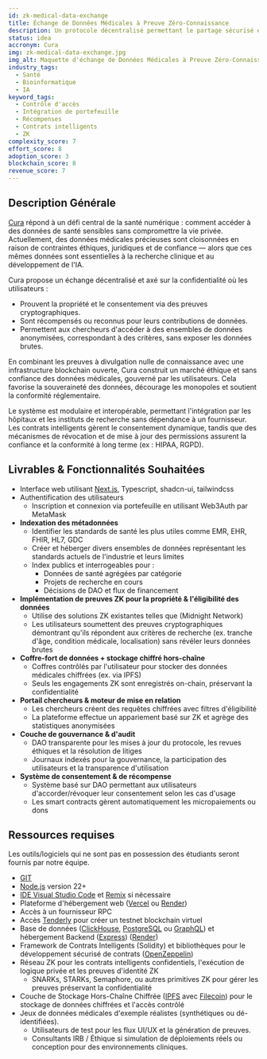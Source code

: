 ```yaml
---
id: zk-medical-data-exchange
title: Échange de Données Médicales à Preuve Zéro-Connaissance
description: Un protocole décentralisé permettant le partage sécurisé et basé sur le consentement de données médicales anonymisées à l'aide de preuves à divulgation nulle de connaissance.
status: idea
accronym: Cura
img: zk-medical-data-exchange.jpg
img_alt: Maquette d'échange de Données Médicales à Preuve Zéro-Connaissance
industry_tags:
  - Santé
  - Bioinformatique
  - IA
keyword_tags:
  - Contrôle d'accès
  - Intégration de portefeuille
  - Récompenses
  - Contrats intelligents
  - ZK
complexity_score: 7
effort_score: 8
adoption_score: 3
blockchain_score: 8
revenue_score: 7
---
```


## Description Générale

[Cura](https://cura.monark.io) répond à un défi central de la santé numérique : comment accéder à des données de santé sensibles sans compromettre la vie privée. Actuellement, des données médicales précieuses sont cloisonnées en raison de contraintes éthiques, juridiques et de confiance — alors que ces mêmes données sont essentielles à la recherche clinique et au développement de l'IA.

Cura propose un échange décentralisé et axé sur la confidentialité où les utilisateurs :
- Prouvent la propriété et le consentement via des preuves cryptographiques.
- Sont récompensés ou reconnus pour leurs contributions de données.
- Permettent aux chercheurs d'accéder à des ensembles de données anonymisées, correspondant à des critères, sans exposer les données brutes.

En combinant les preuves à divulgation nulle de connaissance avec une infrastructure blockchain ouverte, Cura construit un marché éthique et sans confiance des données médicales, gouverné par les utilisateurs. Cela favorise la souveraineté des données, décourage les monopoles et soutient la conformité réglementaire.

Le système est modulaire et interopérable, permettant l'intégration par les hôpitaux et les instituts de recherche sans dépendance à un fournisseur. Les contrats intelligents gèrent le consentement dynamique, tandis que des mécanismes de révocation et de mise à jour des permissions assurent la confiance et la conformité à long terme (ex : HIPAA, RGPD).

## Livrables & Fonctionnalités Souhaitées

- Interface web utilisant [Next.js](http://next.js/), Typescript, shadcn-ui, tailwindcss
- Authentification des utilisateurs
    - Inscription et connexion via portefeuille en utilisant Web3Auth par MetaMask
- **Indexation des métadonnées**
    - Identifier les standards de santé les plus utiles comme EMR, EHR, FHIR, HL7, GDC
    - Créer et héberger divers ensembles de données représentant les standards actuels de l'industrie et leurs limites
    - Index publics et interrogeables pour :
        - Données de santé agrégées par catégorie
        - Projets de recherche en cours
        - Décisions de DAO et flux de financement
- **Implémentation de preuves ZK pour la propriété & l'éligibilité des données**
    - Utilise des solutions ZK existantes telles que (Midnight Network)
    - Les utilisateurs soumettent des preuves cryptographiques démontrant qu'ils répondent aux critères de recherche (ex. tranche d'âge, condition médicale, localisation) sans révéler leurs données brutes
- **Coffre-fort de données + stockage chiffré hors-chaîne**
    - Coffres contrôlés par l'utilisateur pour stocker des données médicales chiffrées (ex. via IPFS)
    - Seuls les engagements ZK sont enregistrés on-chain, préservant la confidentialité
- **Portail chercheurs & moteur de mise en relation**
    - Les chercheurs créent des requêtes chiffrées avec filtres d'éligibilité
    - La plateforme effectue un appariement basé sur ZK et agrège des statistiques anonymisées
- **Couche de gouvernance & d'audit**
    - DAO transparente pour les mises à jour du protocole, les revues éthiques et la résolution de litiges
    - Journaux indexés pour la gouvernance, la participation des utilisateurs et la transparence d'utilisation
- **Système de consentement & de récompense**
    - Système basé sur DAO permettant aux utilisateurs d'accorder/révoquer leur consentement selon les cas d'usage
    - Les smart contracts gèrent automatiquement les micropaiements ou dons

## Ressources requises

Les outils/logiciels qui ne sont pas en possession des étudiants seront fournis par notre équipe.

- [GIT](https://git-scm.com/)
- [Node.js](https://nodejs.org/) version 22+
- [IDE Visual Studio Code](https://code.visualstudio.com/) et [Remix](https://remix-project.org/) si nécessaire
- Plateforme d'hébergement web ([Vercel](https://vercel.com/) ou [Render](https://render.com/))
- Accès à un fournisseur RPC
- Accès [Tenderly](https://tenderly.co/) pour créer un testnet blockchain virtuel
- Base de données ([ClickHouse](https://clickhouse.com/), [PostgreSQL](https://www.postgresql.org/) ou [GraphQL](https://graphql.org/)) et hébergement Backend ([Express](https://expressjs.com/)) ([Render](https://render.com/))
- Framework de Contrats Intelligents (Solidity) et bibliothèques pour le développement sécurisé de contrats ([OpenZeppelin](https://www.openzeppelin.com/))
- Réseau ZK pour les contrats intelligents confidentiels, l'exécution de logique privée et les preuves d'identité ZK
   - SNARKs, STARKs, Semaphore, ou autres primitives ZK pour gérer les preuves préservant la confidentialité
- Couche de Stockage Hors-Chaîne Chiffrée ([IPFS](https://ipfs.tech/) avec [Filecoin](https://filecoin.io/)) pour le stockage de données chiffrées et l'accès contrôlé
- Jeux de données médicales d'exemple réalistes (synthétiques ou dé-identifiées).
   - Utilisateurs de test pour les flux UI/UX et la génération de preuves.
   - Consultants IRB / Éthique si simulation de déploiements réels ou conception pour des environnements cliniques.